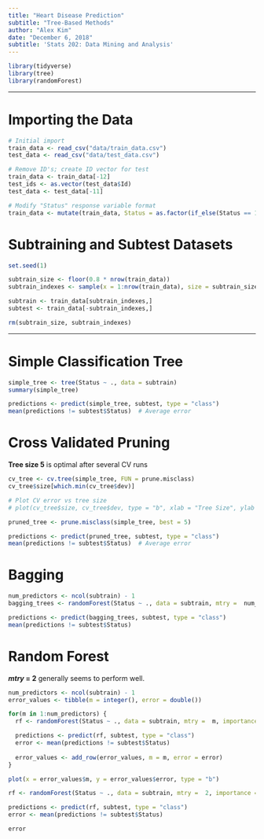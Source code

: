 ```yaml
---
title: "Heart Disease Prediction"
subtitle: "Tree-Based Methods"
author: "Alex Kim"
date: "December 6, 2018"
subtitle: 'Stats 202: Data Mining and Analysis'
---
```


```R
library(tidyverse)
library(tree)
library(randomForest)
```

***

# Importing the Data

```R
# Initial import
train_data <- read_csv("data/train_data.csv")
test_data <- read_csv("data/test_data.csv")

# Remove ID's; create ID vector for test
train_data <- train_data[-12]
test_ids <- as.vector(test_data$Id)
test_data <- test_data[-11]

# Modify "Status" response variable format
train_data <- mutate(train_data, Status = as.factor(if_else(Status == 1, "Y", "N")))
```

# Subtraining and Subtest Datasets

```R
set.seed(1)

subtrain_size <- floor(0.8 * nrow(train_data))
subtrain_indexes <- sample(x = 1:nrow(train_data), size = subtrain_size)

subtrain <- train_data[subtrain_indexes,]
subtest <- train_data[-subtrain_indexes,]

rm(subtrain_size, subtrain_indexes)
```

***

# Simple Classification Tree

```R
simple_tree <- tree(Status ~ ., data = subtrain)
summary(simple_tree)

predictions <- predict(simple_tree, subtest, type = "class")
mean(predictions != subtest$Status)  # Average error
```

# Cross Validated Pruning

**Tree size 5** is optimal after several CV runs

```R
cv_tree <- cv.tree(simple_tree, FUN = prune.misclass)
cv_tree$size[which.min(cv_tree$dev)]

# Plot CV error vs tree size
# plot(cv_tree$size, cv_tree$dev, type = "b", xlab = "Tree Size", ylab = "CV Classification Error")
```

```R
pruned_tree <- prune.misclass(simple_tree, best = 5)

predictions <- predict(pruned_tree, subtest, type = "class")
mean(predictions != subtest$Status)  # Average error
```

# Bagging

```R
num_predictors <- ncol(subtrain) - 1
bagging_trees <- randomForest(Status ~ ., data = subtrain, mtry =  num_predictors, importance = TRUE)

predictions <- predict(bagging_trees, subtest, type = "class")
mean(predictions != subtest$Status)
```

# Random Forest

***mtry* = 2** generally seems to perform well.

```R
num_predictors <- ncol(subtrain) - 1
error_values <- tibble(m = integer(), error = double())

for(m in 1:num_predictors) {
  rf <- randomForest(Status ~ ., data = subtrain, mtry =  m, importance = TRUE)

  predictions <- predict(rf, subtest, type = "class")
  error <- mean(predictions != subtest$Status)
  
  error_values <- add_row(error_values, m = m, error = error)
}

plot(x = error_values$m, y = error_values$error, type = "b")
```

```R
rf <- randomForest(Status ~ ., data = subtrain, mtry =  2, importance = TRUE)

predictions <- predict(rf, subtest, type = "class")
error <- mean(predictions != subtest$Status)

error
```

